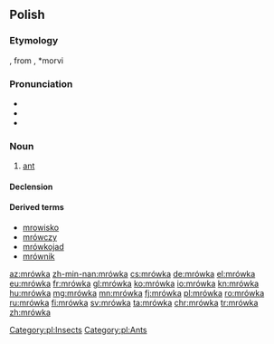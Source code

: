 ==Polish==

===Etymology===
{{diminutive of|mrówa|lang=pl}}, from {{etyl|sla-pro|pl}} {{m|sla-pro|*morvъ}}, *morvi

===Pronunciation===
* {{IPA|/ˈmrufka/|lang=pl}}
* {{audio|pl-mrówka.ogg|audio|lang=pl}}
* {{rhymes|ufka|lang=pl}}

===Noun===
{{pl-noun|f|dim=mróweczka}}

# [[ant]]

====Declension====
{{pl-decl-noun-ka|mrów}}

====Derived terms====
* [[mrowisko]]
* [[mrówczy]]
* [[mrówkojad]]
* [[mrównik]]

[[Category:pl:Insects]]
[[Category:pl:Ants]]

[[az:mrówka]]
[[zh-min-nan:mrówka]]
[[cs:mrówka]]
[[de:mrówka]]
[[el:mrówka]]
[[eu:mrówka]]
[[fr:mrówka]]
[[gl:mrówka]]
[[ko:mrówka]]
[[io:mrówka]]
[[kn:mrówka]]
[[hu:mrówka]]
[[mg:mrówka]]
[[mn:mrówka]]
[[fj:mrówka]]
[[pl:mrówka]]
[[ro:mrówka]]
[[ru:mrówka]]
[[fi:mrówka]]
[[sv:mrówka]]
[[ta:mrówka]]
[[chr:mrówka]]
[[tr:mrówka]]
[[zh:mrówka]]